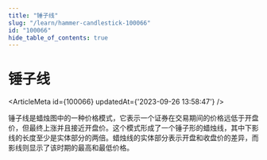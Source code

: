 ```yaml
---
title: "锤子线"
slug: "/learn/hammer-candlestick-100066"
id: "100066"
hide_table_of_contents: true
---
```



# 锤子线

<ArticleMeta id={100066} updatedAt={'2023-09-26 13:58:47'} />
<div className='border-solid border-b border-t-0 my-4 border-[var(--ifm-color-gray-300)]' />

锤子线是蜡烛图中的一种价格模式，它表示一个证券在交易期间的价格远低于开盘价，但最终上涨并且接近开盘价。这个模式形成了一个锤子形的蜡烛线，其中下影线的长度至少是实体部分的两倍。蜡烛线的实体部分表示开盘和收盘价的差异，而影线则显示了该时期的最高和最低价格。
